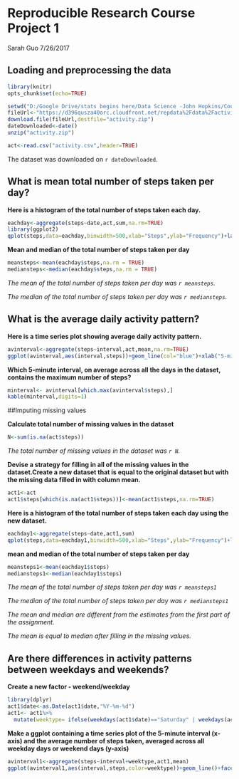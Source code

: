 # Reproducible Research Course Project 1
Sarah Guo
7/26/2017

## Loading and preprocessing the data
```{r setoptions, echo=TRUE}
library(knitr)
opts_chunk$set(echo=TRUE)
```
```{r loaddata}

setwd("D:/Google Drive/stats begins here/Data Science -John Hopkins/Course 5 Reproducible Research/Week 2 lecture/Project 1")
fileUrl<-"https://d396qusza40orc.cloudfront.net/repdata%2Fdata%2Factivity.zip"
download.file(fileUrl,destfile="activity.zip")
dateDownloaded<-date()
unzip("activity.zip")

act<-read.csv("activity.csv",header=TRUE)
```
The dataset was downloaded on `r dateDownloaded`.

## What is mean total number of steps taken per day?

**Here is a histogram of the total number of steps taken each day.**

```{r}
eachday<-aggregate(steps~date,act,sum,na.rm=TRUE)
library(ggplot2)
qplot(steps,data=eachday,binwidth=500,xlab="Steps",ylab="Frequency")+labs(title="Total Number of Steps Taken Each Day")
```

**Mean and median of the total number of steps taken per day**

```{r calculatemean}
meansteps<-mean(eachday$steps,na.rm = TRUE)
mediansteps<-median(eachday$steps,na.rm = TRUE)
```
*The mean of the total number of steps taken per day was `r meansteps`.*

*The median of the total number of steps taken per day was `r mediansteps`.*

## What is the average daily activity pattern?

**Here is a time series plot showing average daily activity pattern.**

```{r}
avinterval<-aggregate(steps~interval,act,mean,na.rm=TRUE)
ggplot(avinterval,aes(interval,steps))+geom_line(col="blue")+xlab("5-minute interval")+ylab("average number of steps taken")+labs(title="Average Daily Activity Pattern")
```

**Which 5-minute interval, on average across all the days in the dataset, contains the maximum number of steps?**
```{r maxsteps}
minterval<- avinterval[which.max(avinterval$steps),]
kable(minterval,digits=1)
```

##Imputing missing values

**Calculate total number of missing values in the dataset**

```{r missingvalues}
N<-sum(is.na(act$steps))
```
*The total number of missing values in the dataset was `r N`.*

**Devise a strategy for filling in all of the missing values in the dataset.Create a new dataset that is equal to the original dataset but with the missing data filled in with column mean.**

```{r fillinmissing}
act1<-act
act1$steps[which(is.na(act1$steps))]<-mean(act1$steps,na.rm=TRUE)
```

**Here is a histogram of the total number of steps taken each day using the new dataset.**

```{r}
eachday1<-aggregate(steps~date,act1,sum)
qplot(steps,data=eachday1,binwidth=500,xlab="Steps",ylab="Frequency")+labs(title="Total Number of Steps Taken Each Day")
```

**mean and median of the total number of steps taken per day**
```{r}
meansteps1<-mean(eachday1$steps)
mediansteps1<-median(eachday1$steps)
```
*The mean of the total number of steps taken per day was `r meansteps1`*

*The median of the total number of steps taken per day was `r mediansteps1`*

*The mean and median are different from the estimates from the first part of the assignment.*

*The mean is equal to median after filling in the missing values.*

## Are there differences in activity patterns between weekdays and weekends?

**Create a new factor - weekend/weekday**

```{r newfactor}
library(dplyr)
act1$date<-as.Date(act1$date,"%Y-%m-%d")
act1<- act1%>%
  mutate(weektype= ifelse(weekdays(act1$date)=="Saturday" | weekdays(act1$date)=="Sunday", "Weekend", "Weekday"))
```

**Make a ggplot containing a time series plot of the 5-minute interval (x-axis) and the average number of steps taken, averaged across all weekday days or weekend days (y-axis)**

```{r}
avinterval1<-aggregate(steps~interval+weektype,act1,mean)
ggplot(avinterval1,aes(interval,steps,color=weektype))+geom_line()+facet_grid(weektype~.)+xlab("5-minute interval")+ylab("average number of steps")+labs(title="Daily Activity Patterns on Weekdays and Weekends")
```













